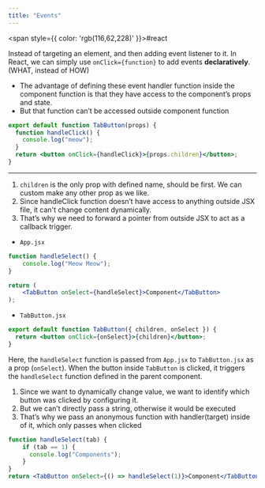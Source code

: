 ```yaml
---
title: "Events"
---
```



<span style={{ color: 'rgb(116,62,228)' }}>#react</span> 

Instead of targeting an element, and then adding event listener to it. In React, we can simply use `onClick={function}` to add events **declaratively**. (WHAT, instead of HOW)

- The advantage of defining these event handler function inside the component function is that they have access to the component’s props and state.
- But that function can’t be accessed outside component function

```jsx
export default function TabButton(props) {
  function handleClick() {
    console.log("meow");
  }
  return <button onClick={handleClick}>{props.children}</button>;
}
```

---

1. `children` is the only prop with defined name, should be first. We can custom make any other prop as we like.
2. Since handleClick function doesn’t have access to anything outside JSX file, it can't change content dynamically.
3. That’s why we need to forward a pointer from outside JSX to act as a callback trigger.

- `App.jsx`
```jsx
function handleSelect() {
	console.log("Meow Meow");
}

return (
	<TabButton onSelect={handleSelect}>Component</TabButton>
);
```

- `TabButton.jsx`
```jsx
export default function TabButton({ children, onSelect }) {
  return <button onClick={onSelect}>{children}</button>;
}
```

Here, the `handleSelect` function is passed from `App.jsx` to `TabButton.jsx` as a prop (`onSelect`). When the button inside `TabButton` is clicked, it triggers the `handleSelect` function defined in the parent component.

1. Since we want to dynamically change value, we want to identify which button was clicked by configuring it.
2. But we can’t directly pass a string, otherwise it would be executed
3. That’s why we pass an anonymous function with handler(target) inside of it, which only passes when clicked

```jsx
function handleSelect(tab) {
    if (tab == 1) {
      console.log("Components");
    }
}
return <TabButton onSelect={() => handleSelect(1)}>Component</TabButton>;
```
